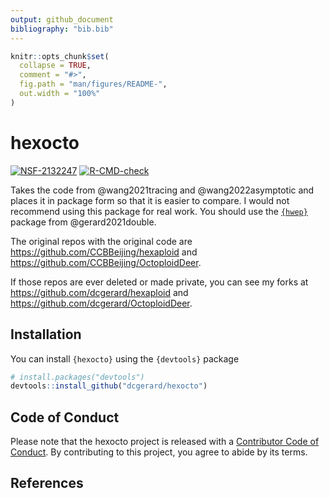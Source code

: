 ```yaml
---
output: github_document
bibliography: "bib.bib"
---
```


<!-- README.md is generated from README.Rmd. Please edit that file -->

```r
knitr::opts_chunk$set(
  collapse = TRUE,
  comment = "#>",
  fig.path = "man/figures/README-",
  out.width = "100%"
)
```

# hexocto

<!-- badges: start -->
[![NSF-2132247](https://img.shields.io/badge/NSF-2132247-blue.svg)](https://nsf.gov/awardsearch/showAward?AWD_ID=2132247)
[![R-CMD-check](https://github.com/dcgerard/hexocto/actions/workflows/R-CMD-check.yaml/badge.svg)](https://github.com/dcgerard/hexocto/actions/workflows/R-CMD-check.yaml)
<!-- badges: end -->

Takes the code from @wang2021tracing and @wang2022asymptotic and places it in package form so that it is easier to compare. I would not recommend using this package for real work. You should use the [`{hwep}`](https://cran.r-project.org/package=hwep) package from @gerard2021double.

The original repos with the original code are <https://github.com/CCBBeijing/hexaploid> and <https://github.com/CCBBeijing/OctoploidDeer>.

If those repos are ever deleted or made private, you can see my forks at <https://github.com/dcgerard/hexaploid> and <https://github.com/dcgerard/OctoploidDeer>.

## Installation

You can install `{hexocto}` using the `{devtools}` package

``` r
# install.packages("devtools")
devtools::install_github("dcgerard/hexocto")
```

## Code of Conduct

Please note that the hexocto project is released with a [Contributor Code of Conduct](https://contributor-covenant.org/version/2/1/CODE_OF_CONDUCT.html). By contributing to this project, you agree to abide by its terms.

## References
